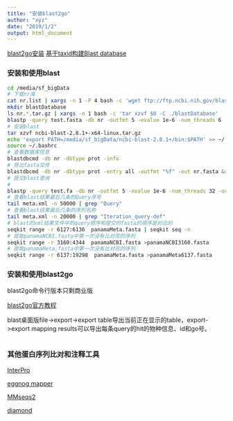 ```yaml
---
title: "安装blast2go"
author: "xyz"
date: "2019/1/2"
output: html_document
---
```

  
  [blast2go安装](https://mp.weixin.qq.com/s?__biz=MzI1MjU5MjMzNA==&mid=2247486358&idx=1&sn=4b095e9a200a419079d947d930c38abd&chksm=e9e02237de97ab21f4227ee76eca0aa94433fe6cc374e030093eb3acc2094a546110763bb411&mpshare=1&scene=23&srcid=0101kMbzD2el0RPASBiC9pFi#rd&tdsourcetag=s_pctim_aiomsg)
  [基于taxid构建Blast database](http://blog.sina.com.cn/s/blog_16152d7d70102xnc3.html)
  
### 安装和使用blast
  
```bash
cd /media/sf_bigData
# 下载nr库
cat nr.list | xargs -n 1 -P 4 bash -c 'wget ftp://ftp.ncbi.nih.gov/blast/db/$0'  &> downloadlog &
mkdir blastDatabase
ls nr.*.tar.gz | xargs -n 1 bash -c 'tar xzvf $0 -C ./blastDatabase'
blastp -query test.fasta -db nr -outfmt 5 -evalue 1e-6 -num_threads 6  -out "my.xml"
# 安装blast
tar xzvf ncbi-blast-2.8.1+-x64-linux.tar.gz
echo 'export PATH=/media/sf_bigData/ncbi-blast-2.8.1+/bin:$PATH' >> ~/.bashrc
source ~/.bashrc
# 查看数据库信息
blastdbcmd -db nr -dbtype prot -info
# 导出fasta文件
blastdbcmd -db nr -dbtype prot -entry all -outfmt "%f" -out nr.fasta &> nrTransform.log &
# 提交blast查询
# 
blastp -query test.fa -db nr -outfmt 5 -evalue 1e-6 -num_threads 32 -out "test.xml"
# 查看blast结果最后几条的Query序号
tail meta.xml -n 50000 | grep "Query"
# 查看blast结果最后几条的序列名称
tail meta.xml -n 20000 | grep "Iteration_query-def"
# blast的xml结果文件中的query顺序和提交的fasta的顺序是对应的
seqkit range -r 6127:6136  panamaMeta.fasta | seqkit seq -n
# 提取panamaNCBI.fasta中第一次没有比对完的序列
seqkit range -r 3160:4344  panamaNCBI.fasta >panamaNCBI3160.fasta
# 提取panamaMeta.fasta中第一次没有比对完的序列
seqkit range -r 6137:19298  panamaMeta.fasta >panamaMeta6137.fasta
```
  
### 安装和使用blast2go
  
  blast2go命令行版本只剩商业版
  
  [blast2go官方教程](http://docs.blast2go.com/user-manual/)
  
  blast桌面版file->export->export table导出当前正在显示的table，export->export mapping results可以导出每条query的hit的物种信息、id和go号。
  
```bash

```

### 其他蛋白序列比对和注释工具  
  
  [InterPro](https://www.ebi.ac.uk/interpro/)
  
  [eggnog mapper](http://eggnogdb.embl.de)

  [MMseqs2](https://github.com/soedinglab/MMseqs2)
  
  [diamond](https://github.com/bbuchfink/diamond)
  